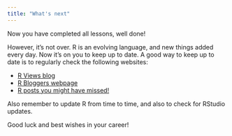 ```yaml
---
title: "What's next"
---
```


Now you have completed all lessons, well done! 

However, it's not over. R is an evolving language, and new things added every day. Now it's on you to keep up to date.
A good way to keep up to date is to regularly check the following websites:

- [R Views blog](https://rviews.rstudio.com/) 
- [R Bloggers webpage](https://www.r-bloggers.com/)
- [R posts you might have missed!](https://twitter.com/icymi_r)

Also remember to update R from time to time, and also to check for RStudio updates.

Good luck and best wishes in your career!